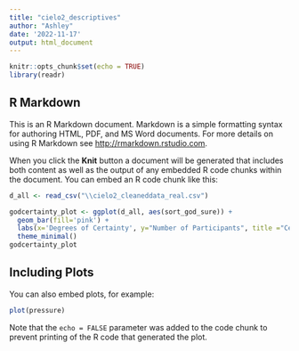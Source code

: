 ```yaml
---
title: "cielo2_descriptives"
author: "Ashley"
date: '2022-11-17'
output: html_document
---
```


```r
knitr::opts_chunk$set(echo = TRUE)
library(readr)
```

## R Markdown

This is an R Markdown document. Markdown is a simple formatting syntax for authoring HTML, PDF, and MS Word documents. For more details on using R Markdown see <http://rmarkdown.rstudio.com>.

When you click the **Knit** button a document will be generated that includes both content as well as the output of any embedded R code chunks within the document. You can embed an R code chunk like this:
```r

d_all <- read_csv("\\cielo2_cleaneddata_real.csv")

```
```r
godcertainty_plot <- ggplot(d_all, aes(sort_god_sure)) +
  geom_bar(fill='pink') +
  labs(x='Degrees of Certainty', y="Number of Participants", title ="Certainty of God's Realness") +
  theme_minimal()
godcertainty_plot
```

## Including Plots

You can also embed plots, for example:

```r
plot(pressure)
```

Note that the `echo = FALSE` parameter was added to the code chunk to prevent printing of the R code that generated the plot.
